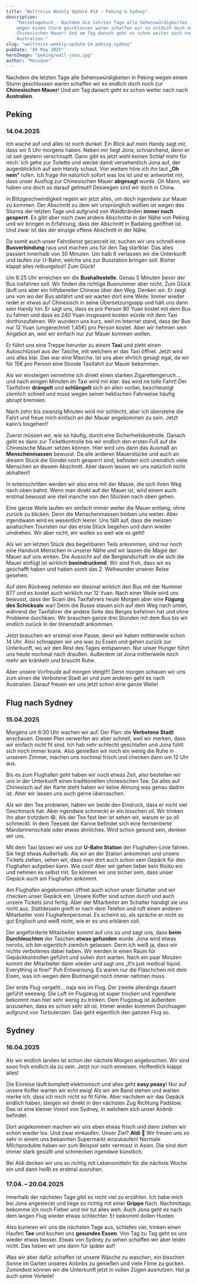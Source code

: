 ```yaml
---
title: "Weltreise Weekly Update #14 – Peking & Sydney"
description:
    "Reisetagebuch - Nachdem die letzten Tage alle Sehenswürdigkeiten in Peking
    wegen einem Sturm geschlossen waren schaffen wir es enldich doch noch zur
    Chinesischen Mauer! Und am Tag danach geht es schon weiter nach nach
    Australien."
slug: "weltreise-weekly-update-14-peking-sydney"
pubDate: "05 May 2025"
heroImage: "peking/wall-jona.jpg"
author: "Monique"
---
```


Nachdem die letzten Tage alle Sehenswürdigkeiten in Peking wegen einem Sturm
geschlossen waren schaffen wir es endlich doch noch zur **Chinesischen Mauer**!
Und am Tag danach geht es schon weiter nach nach **Australien**.

## Peking

### 14.04.2025

Ich wache auf und alles ist noch dunkel. Ein Blick auf mein Handy sagt mir, dass
wir 5 Uhr morgens haben. Neben mir liegt Jona, schnarchend, denn er ist seit
gestern verschnupft. Dann gibt es jetzt wohl keinen Schlaf mehr für mich. Ich
gehe zur Toilette und wecke damit versehentlich Jona auf, der augenblicklich auf
sein Handy schaut. Von weitem höre ich ihn laut **„Oh nein“** rufen. Ich frage
ihn natürlich sofort was los ist und er antwortet mir, dass unser Ausflug zur
Chinesischen Mauer **abgesagt** wurde. Oh Mann, wir haben uns doch so darauf
gefreut!! Deswegen sind wir doch in China.

In Blitzgeschwindigkeit regeln wir jetzt alles, um doch irgendwie zur Mauer zu
kommen. Der Abschnitt zu dem wir ursprünglich wollten ist wegen des Sturms der
letzten Tage und aufgrund von Waldbränden **immer noch gesperrt**. Es gibt aber
noch zwei andere Abschnitte in der Nähe von Peking und wir bringen in Erfahrung,
dass der Abschnitt in Badaling geöffnet ist. Und zwar ist das der einzige offene
Abschnitt in der Nähe.

Da somit auch unser Fahrdienst gecancelt ist, suchen wir uns schnell eine
**Busverbindung** raus und machen uns für den Tag startklar. Das alles passiert
innerhalb von 30 Minuten. Um halb 6 verlassen wir die Unterkunft und laufen zur
U-Bahn, welche uns zur Busstation bringen soll. Bisher klappt alles
reibungslos!! Zum Glück!

Um 6:25 Uhr erreichen wir die **Bushaltestelle**. Genau 5 Minuten bevor der Bus
losfahren soll. Wir finden die richtige Busnummer aber nicht. Zum Glück läuft
uns aber ein hilfsbereiter Chinese über den Weg. Denken wir. Er zeigt uns von wo
der Bus abfährt und wir warten dort eine Weile. Immer wieder redet er etwas auf
Chinesisch in seine Übersetzungsapp und hält uns dann sein Handy hin. Er sagt
uns, dass es pro Person 80 Yuan kostet mit dem Bus zu fahren und dass es 240
Yuan insgesamt kosten würde mit dem Taxi dorthinzufahren. Wir wundern uns kurz,
weil im Internet stand, dass der Bus nur 12 Yuan (umgerechnet 1,45€) pro Person
kostet. Aber wir nehmen sein Angebot an, weil wir einfach nur zur Mauer kommen
wollen.

Er führt uns eine Treppe herunter zu einem **Taxi** und zieht einen
Autoschlüssel aus der Tasche, mit welchem er das Taxi öffnet. Jetzt wird uns
alles klar. Das war eine Masche. Ist uns aber ehrlich gesagt egal, da wir für
15€ pro Person eine Stunde Taxifahrt zur Mauer bekommen.

Als wir einsteigen vernehme ich direkt einen starken Zigarettengeruch… und nach
einigen Minuten im Taxi wird mir klar: das wird ne tolle Fahrt! Der Taxifahrer
**drängelt** und **schlängelt** sich an allen vorbei, beschleunigt ziemlich
schnell und muss wegen seiner hektischen Fahrweise häufig abrupt bremsen.

Nach zehn bis zwanzig Minuten wird mir schlecht, aber ich überstehe die Fahrt
und freue mich einfach an der Mauer angekommen zu sein. Jetzt kann’s losgehen!!

Zuerst müssen wir, wie so häufig, durch eine Sicherheitskontrolle. Danach geht
es dann zur Ticketkontrolle bis wir endlich den ersten Fuß auf die Chinesische
Mauer setzen können. Hier wird uns dann das Ausmaß an **Menschenmassen**
bewusst. Da alle anderen Mauerstücke und auch an diesem Stück die Gondel noch
gesperrt sind, befinden sich unendlich viele Menschen an diesem Abschnitt. Aber
davon lassen wir uns natürlich nicht abhalten!!

<ImageSolo format='hochformat' image="peking/people.jpg" />

In entenschritten werden wir also eins mit der Masse, die sich ihren Weg nach
oben bahnt. Wenn man direkt auf der Mauer ist, wird einem auch erstmal bewusst
wie steil manche von den Stücken nach oben gehen.

Eine ganze Weile laufen wir einfach immer weiter die Mauer entlang, ohne zurück
zu blicken. Denn die Menschenmassen treiben uns weiter. Aber irgendwann wird es
wesentlich leerer. Uns fällt auf, dass die meisten asiatischen Touristen nur das
erste Stück begehen und dann wieder umdrehen. Wir aber nicht, wir wollen so weit
wie es geht!

<ImageDuo format='quadratisch'
    image1="peking/food-1.jpg"
    image2="peking/food-2.jpg"
/>

Als wir am letzten Stück des begehbaren Teils ankommen, sind nur noch eine
Handvoll Menschen in unserer Nähe und wir lassen die Magie der Mauer auf uns
wirken. Die Aussicht auf die Berglandschaft im die sich die Mauer einfügt ist
wirklich **beeindruckend**. Wir sind froh, dass wir es geschafft haben und haben
somit das 2. Weltwunder unserer Reise gesehen.

<ImageSolo format='querformat' image="peking/couple.jpg" />

Auf dem Rückweg nehmen wir diesmal wirklich den Bus mit der Nummer 877 und es
kostet auch wirklich nur 12 Yuan. Nach einer Weile wird uns bewusst, dass der
Scam des Taxifahrers heute Morgen aber eine **Fügung des Schicksals** war! Denn
die Busse stauen sich auf dem Weg nach unten, während der Taxifahrer die andere
Seite des Berges befahren hat und ohne Probleme durchkam. Wir brauchen ganze
drei Stunden mit dem Bus bis wir endlich zurück in der Innenstadt ankommen.

<ImageSolo format='hochformat' image="peking/monique.jpg" />

Jetzt brauchen wir erstmal eine Pause, denn wir haben mittlerweile schon 14 Uhr.
Also schnappen wir uns was zu Essen und gehen zurück zur Unterkunft, wo wir den
Rest des Tages entspannen. Nur unser Hunger führt uns heute nochmal nach
draußen. Außerdem ist Jona mittlerweile noch mehr am kränkeln und braucht Ruhe.

Aber unsere Vorfreude auf morgen steigt!!! Denn morgen schauen wir uns zum einen
die Verbotene Stadt an und zum anderen geht es nach Australien. Darauf freuen
wir uns jetzt schon eine ganze Weile!

<ImageSolo format='querformat' image="peking/wall.jpg" />

## Flug nach Sydney

### 15.04.2025

Morgens um 6:30 Uhr wachen wir auf. Der Plan: die **Verbotene Stadt** anschauen.
Diesen Plan verwerfen wir aber schnell, weil wir merken, dass wir einfach nicht
fit sind. Ich hab sehr schlecht geschlafen und Jona fühlt sich noch immer krank.
Also genießen wir noch ein wenig die Ruhe in unserem Zimmer, machen uns nochmal
frisch und checken dann um 12 Uhr aus.

Bis es zum Flughafen geht haben wir noch etwas Zeit, also bestellen wir uns in
der Unterkunft einen traditionellen chinesischen Tee. Da alles auf Chinesisch
auf der Karte steht haben wir keine Ahnung was genau dadrin ist. Aber wir lassen
uns auch gerne überraschen.

Als wir den Tee probieren, haben wir beide den Eindruck, dass er nicht viel
Geschmack hat. Aber irgendwie schmeckt er ein bisschen oll. Wir trinken ihn aber
trotzdem 😄. Als der Tee fast leer ist sehen wir, warum er so oll schmeckt. In
dem Teesieb der Kanne befindet sich eine fermentierte Mandarinenschale oder
etwas ähnliches. Wird schon gesund sein, denken wir uns.

Mit dem Taxi lassen wir uns zur **U-Bahn Station** der Flughafen-Linie fahren.
Sie liegt etwas Außerhalb. Als wir an der Station ankommen und unsere Tickets
ziehen, sehen wir, dass man dort auch schon sein Gepäck für den Flughafen
aufgeben kann. Wie cool! Aber wir gehen lieber kein Risiko ein und nehmen es
selbst mit. So können wir uns sicher sein, dass unser Gepäck auch am Flughafen
ankommt.

Am Flughafen angekommen öffnet auch schon unser Schalter und wir checken unser
Gepäck ein. Unsere Koffer sind schon durch und auch unsere Tickets sind fertig.
Aber der Mitarbeiter am Schalter händigt sie uns nicht aus. Stattdessen greift
er nach dem Telefon und ruft einen anderen Mitarbeiter vom Flughafenpersonal. Es
scheint so, als spräche er nicht so gut Englisch und weiß nicht, wie er es uns
erklären soll.

Der angeforderte Mitarbeiter kommt auf uns zu und sagt uns, dass **beim
Durchleuchten** der Taschen **etwas gefunden** wurde. Jona wird etwas nervös,
ich bin eigentlich ziemlich gelassen. Denn ich weiß ja, dass wir nichts
verbotenes dabei haben. Wir werden in einen Raum für Gepäckkontrollen geführt
und sollen dort warten. Nach ein paar Minuten kommt der Mitarbeiter dann wieder
und sagt uns „It‘s just medical liquid. Everything is fine!“ Puh Entwarnung. Es
waren nur die Fläschchen mit dem Eisen, was ich wegen dem Blutmangel noch immer
nehmen muss.

Der erste Flug vergeht… naja wie im Flug. Der zweite allerdings dauert gefühlt
eeeewig. Die Luft im Flugzeug ist super trocken und irgendwie bekommt man hier
sehr wenig zu trinken. Dem Flugzeug ist außerdem anzusehen, dass es schon sehr
alt ist. Immer wieder kommen Durchsagen aufgrund von Turbulenzen. Das geht
eigentlich den ganzen Flug so.

<ImageSolo format='querformat' image="sydney/plane-2.jpg" />

## Sydney

### 16.04.2025

Als wir endlich landen ist schon der nächste Morgen angebrochen. Wir sind sooo
froh endlich da zu sein. Jetzt nur noch einreisen. Hoffentlich klappt alles!

Die Einreise läuft komplett elektronisch und alles geht **easy peasy**! Nur auf
unsere Koffer warten wir echt ewig! Als wir am Band stehen und warten merke ich,
dass ich mich nicht so fit fühle. Aber nachdem wir das Gepäck endlich haben,
steigen wir direkt in den nächsten Zug Richtung Padstow. Das ist eine kleiner
Vorort von Sydney, in welchem sich unser Airbnb befindet.

Dort angekommen machen wir uns eben etwas frisch und dann ziehen wir schon
wieder los. Und zwar einkaufen. Unser Ziel? **Aldi** 🙏 Wir freuen uns so sehr
in einem uns bekannten Supermarkt einzukaufen! Normale Milchprodukte haben wir
zum Beispiel sehr vermisst in Asien. Die sind dort immer stark gesüßt und
schmecken irgendwie künstlich.

<ImageSolo format='quadratisch' image="sydney/aldi-1.jpg" />

Bei Aldi decken wir uns so richtig mit Lebensmitteln für die nächste Woche ein
und dann heißt es erstmal ausruhen.

<ImageSolo format='querformat' image="sydney/aldi-2.jpg" />

### 17.04. – 20.04.2025

Innerhalb der nächsten Tage gibt es nicht viel zu erzählen. Ich habe mich bei
Jona angesteckt und liege so richtig mit einer **Grippe** flach. Nachmittags
bekomme ich noch Fieber und mir tut alles weh. Auch Jona geht es nach dem langen
Flug wieder etwas schlechter. Er bekommt dollen Husten.

Also kurieren wir uns die nächsten Tage aus, schlafen viel, trinken einen Haufen
**Tee** und kochen uns **gesundes Essen**. Von Tag zu Tag geht es uns wieder
etwas besser. Etwas von Sydney zu sehen schaffen wir aber leider nicht. Das
heben wir uns dann für später auf!

Was wir aber dafür schaffen ist unsere Wäsche zu waschen, ein bisschen Sonne im
Garten unseres Airbnbs zu genießen und viele Filme zu gucken. Zumindest können
wir die Unterkunft jetzt in vollen Zügen ausnutzen. Hat ja auch seine Vorteile!

<ImageDuo format='hochformat'
    image1="sydney/food-1.jpg"
    image2="sydney/food-2.jpg"
/>
